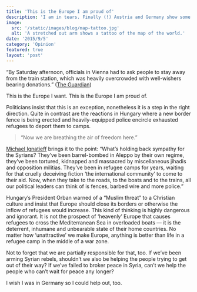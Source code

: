 ```yaml
---
title: 'This is the Europe I am proud of'
description: 'I am in tears. Finally (!) Austria and Germany show some compassion and welcome refugees. The outpouring of support for refugees is humbling.'
image:
  src: '/static/images/blog/map-tattoo.jpg'
  alt: 'A stretched out arm shows a tattoo of the map of the world.'
date: '2015/9/5'
category: 'Opinion'
featured: true
layout: 'post'
---
```



“By Saturday afternoon, officials in Vienna had to ask people to stay away from the train station, which was heavily overcrowded with well-wishers bearing donations.” ([The Guardian](https://www.theguardian.com/world/2015/sep/05/refugee-crisis-warm-welcome-for-people-bussed-from-budapest))

This is the Europe I want. This is the Europe I am proud of.

Politicians insist that this is an exception, nonetheless it is a step in the right direction. Quite in contrast are the reactions in Hungary where a new border fence is being erected and heavily-equipped police encircle exhausted refugees to deport them to camps.

<Blockquote cite="Wahid, a Syrian refugee" align={Blockquote.RIGHT}>
  “Now we are breathing the air of freedom here.”
</Blockquote>

[Michael Ignatieff](http://www.nytimes.com/2015/09/06/opinion/sunday/the-refugee-crisis-isnt-a-european-problem.html) brings it to the point: “What’s holding back sympathy for the Syrians? They’ve been barrel-bombed in Aleppo by their own regime, they’ve been tortured, kidnapped and massacred by miscellaneous jihadis and opposition militias. They’ve been in refugee camps for years, waiting for that cruelly deceiving fiction ‘the international community’ to come to their aid. Now, when they take to the roads, to the boats and to the trains, all our political leaders can think of is fences, barbed wire and more police.”

Hungary’s President Orban warned of a “Muslim threat” to a Christian culture and insist that Europe should close its borders or otherwise the inflow of refugees would increase. This kind of thinking is highly dangerous and ignorant. It is not the prospect of ‘heavenly’ Europe that causes refugees to cross the Mediterranean Sea in overloaded boats — it is the deterrent, inhumane and unbearable state of their home countries. No matter how ‘unattractive’ we make Europe, anything is better than life in a refugee camp in the middle of a war zone.

Not to forget that we are partially responsible for that, too. If we’ve been arming Syrian rebels, shouldn’t we also be helping the people trying to get out of their way? If we’ve failed to broker peace in Syria, can’t we help the people who can’t wait for peace any longer?

I wish I was in Germany so I could help out, too.
